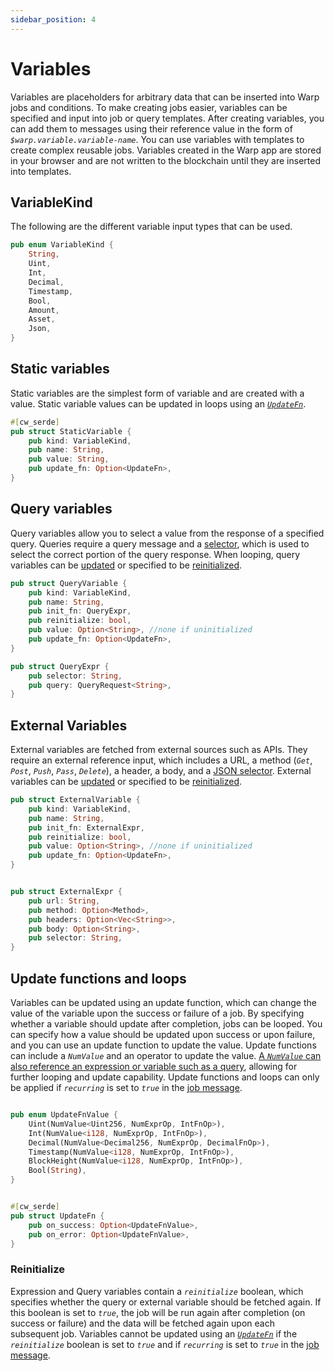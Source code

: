 ```yaml
---
sidebar_position: 4
---
```

# Variables

Variables are placeholders for arbitrary data that can be inserted into Warp jobs and conditions. To make creating jobs easier, variables can be specified and input into job or query templates. After creating variables, you can add them to messages using their reference value in the form of _`$warp.variable.variable-name`_. You can use variables with templates to create complex reusable jobs. Variables created in the Warp app are stored in your browser and are not written to the blockchain until they are inserted into templates. 

## VariableKind

The following are the different variable input types that can be used. 

```rust variable.rs
pub enum VariableKind {
    String,
    Uint,
    Int,
    Decimal,
    Timestamp,
    Bool,
    Amount,
    Asset,
    Json,
}
```

## Static variables

Static variables are the simplest form of variable and are created with a value. Static variable values can be updated in loops using an [_`UpdateFn`_](#update-functions-and-loops). 

```rust variable.rs
#[cw_serde]
pub struct StaticVariable {
    pub kind: VariableKind,
    pub name: String,
    pub value: String,
    pub update_fn: Option<UpdateFn>,
}
```


## Query variables

Query variables allow you to select a value from the response of a specified query. Queries require a query message and a [selector](./query.mdx#selector), which is used to select the correct portion of the query response. When looping, query variables can be [updated](#update-functions-and-loops) or specified to be [reinitialized](#reinitialization). 

```rust variable.rs
pub struct QueryVariable {
    pub kind: VariableKind,
    pub name: String,
    pub init_fn: QueryExpr,
    pub reinitialize: bool,
    pub value: Option<String>, //none if uninitialized
    pub update_fn: Option<UpdateFn>,
}

pub struct QueryExpr {
    pub selector: String,
    pub query: QueryRequest<String>,
}
```

## External Variables

External variables are fetched from external sources such as APIs. They require an external reference input, which includes a URL, a method (_`Get`_, _`Post`_, _`Push`_, _`Pass`_, _`Delete`_), a header, a body, and a [JSON selector](./query.mdx#selectors). External variables can be [updated](#update-functions-and-loops) or specified to be [reinitialized](#reinitialization). 

```rust variable.rs
pub struct ExternalVariable {
    pub kind: VariableKind,
    pub name: String,
    pub init_fn: ExternalExpr,
    pub reinitialize: bool,
    pub value: Option<String>, //none if uninitialized
    pub update_fn: Option<UpdateFn>,
}


pub struct ExternalExpr {
    pub url: String, 
    pub method: Option<Method>, 
    pub headers: Option<Vec<String>>,
    pub body: Option<String>,
    pub selector: String, 
}
```

## Update functions and loops

Variables can be updated using an update function, which can change the value of the variable upon the success or failure of a job. By specifying whether a variable should update after completion, jobs can be looped. You can specify how a value should be updated upon success or upon failure, and you can use an update function to update the value. Update functions can include a _`NumValue`_ and an operator to update the value. [A _`NumValue`_ can also reference an expression or variable such as a query](./condition.mdx#values), allowing for further looping and update capability. Update functions and loops can only be applied if _`recurring`_ is set to _`true`_ in the [job message](../contracts/messages.mdx).  

```rust variable.rs

pub enum UpdateFnValue {
    Uint(NumValue<Uint256, NumExprOp, IntFnOp>),
    Int(NumValue<i128, NumExprOp, IntFnOp>),
    Decimal(NumValue<Decimal256, NumExprOp, DecimalFnOp>),
    Timestamp(NumValue<i128, NumExprOp, IntFnOp>),
    BlockHeight(NumValue<i128, NumExprOp, IntFnOp>),
    Bool(String), 
}


#[cw_serde]
pub struct UpdateFn { 
    pub on_success: Option<UpdateFnValue>,
    pub on_error: Option<UpdateFnValue>,
}
```

### Reinitialize

Expression and Query variables contain a _`reinitialize`_ boolean, which specifies whether the query or external variable should be fetched again. If this boolean is set to _`true`_, the job will be run again after completion (on success or failure) and the data will be fetched again upon each subsequent job. Variables cannot be updated using an [_`UpdateFn`_](#update-functions-and-loops) if the _`reinitialize`_ boolean is set to _`true`_ and if _`recurring`_ is set to _`true`_ in the [job message](../contracts/messages.mdx).  

